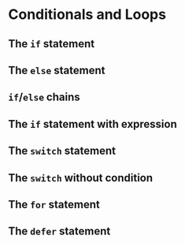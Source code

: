 # Conditionals and Loops

## The `if` statement

## The `else` statement

## `if`/`else` chains

## The `if` statement with expression

## The `switch` statement

## The `switch` without condition

## The `for` statement

## The `defer` statement

